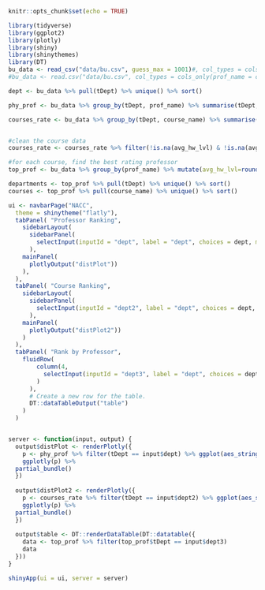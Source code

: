 
```r
knitr::opts_chunk$set(echo = TRUE)
```


```r
library(tidyverse)
library(ggplot2)
library(plotly)
library(shiny)
library(shinythemes)
library(DT)
bu_data <- read_csv("data/bu.csv", guess_max = 1001)#, col_types = cols(level_difficulty = col_integer()))
#bu_data <- read.csv("data/bu.csv", col_types = cols_only(prof_name = col_character(), school = col_character(), course_name = col_character(), rate_prof = col_double(), level_difficulty = col_double(), take_again = col_character(), attendence = col_character(), comments = col_character(), hw_level = col_integer()))
```

```r
dept <- bu_data %>% pull(tDept) %>% unique() %>% sort()
```

```r
phy_prof <- bu_data %>% group_by(tDept, prof_name) %>% summarise(tDept, avg_rating=mean(rate_prof), avg_diff = mean(level_difficulty)) %>% unique()

courses_rate <- bu_data %>% group_by(tDept, course_name) %>% summarise(course_name, avg_hw_lvl=mean(hw_level), avg_diff = mean(level_difficulty)) %>% unique()


#clean the course data
courses_rate <- courses_rate %>% filter(!is.na(avg_hw_lvl) & !is.na(avg_diff)) %>% filter(str_length(course_name) == 5)
```

```r
#for each course, find the best rating professor
top_prof <- bu_data %>% group_by(prof_name) %>% mutate(avg_hw_lvl=round(mean(hw_level), digits = 2)) %>% ungroup() %>% filter(str_length(course_name) == 5) %>% summarise(prof_name, course_name, rate_prof, tDept, avg_hw_lvl) %>% group_by(course_name) %>% mutate(rank = dense_rank(desc(rate_prof))) %>% filter(rank == 1) %>% ungroup() %>% arrange(tDept) %>% summarise(prof_name, course_name, rate_prof, tDept, avg_hw_lvl) %>% unique()

departments <- top_prof %>% pull(tDept) %>% unique() %>% sort()
courses <- top_prof %>% pull(course_name) %>% unique() %>% sort()
```


```r
ui <- navbarPage("NACC",
  theme = shinytheme("flatly"),
  tabPanel( "Professor Ranking",
    sidebarLayout(
      sidebarPanel(
        selectInput(inputId = "dept", label = "dept", choices = dept, multiple = FALSE, selected = "Accounting department")
      ),
    mainPanel(
      plotlyOutput("distPlot"))
    ),
  ),
  tabPanel( "Course Ranking",
    sidebarLayout(
      sidebarPanel(
        selectInput(inputId = "dept2", label = "dept", choices = dept, multiple = FALSE, selected = "Accounting department")
      ),
    mainPanel(
      plotlyOutput("distPlot2"))
    )
  ),
  tabPanel( "Rank by Professor",
    fluidRow(
        column(4,
          selectInput(inputId = "dept3", label = "dept", choices = dept, multiple = FALSE, selected = "Accounting department")
        )
      ),
      # Create a new row for the table.
      DT::dataTableOutput("table")
    )
  )


server <- function(input, output) {
  output$distPlot <- renderPlotly({
    p <- phy_prof %>% filter(tDept == input$dept) %>% ggplot(aes_string(x = "avg_rating", y = "avg_diff", color = "prof_name")) + geom_point()
    ggplotly(p) %>% 
  partial_bundle()
  })
  
  output$distPlot2 <- renderPlotly({
    p <- courses_rate %>% filter(tDept == input$dept2) %>% ggplot(aes_string(x = "avg_hw_lvl", y = "avg_diff", color = "course_name")) + geom_point() 
    ggplotly(p) %>% 
  partial_bundle()
  })
  
  output$table <- DT::renderDataTable(DT::datatable({
    data <- top_prof %>% filter(top_prof$tDept == input$dept3)
    data
  }))
}

shinyApp(ui = ui, server = server)
```


